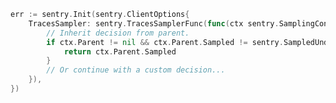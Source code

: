 ```go
err := sentry.Init(sentry.ClientOptions{
	TracesSampler: sentry.TracesSamplerFunc(func(ctx sentry.SamplingContext) sentry.Sampled {
		// Inherit decision from parent.
		if ctx.Parent != nil && ctx.Parent.Sampled != sentry.SampledUndefined {
			return ctx.Parent.Sampled
		}
		// Or continue with a custom decision...
	}),
})
```
